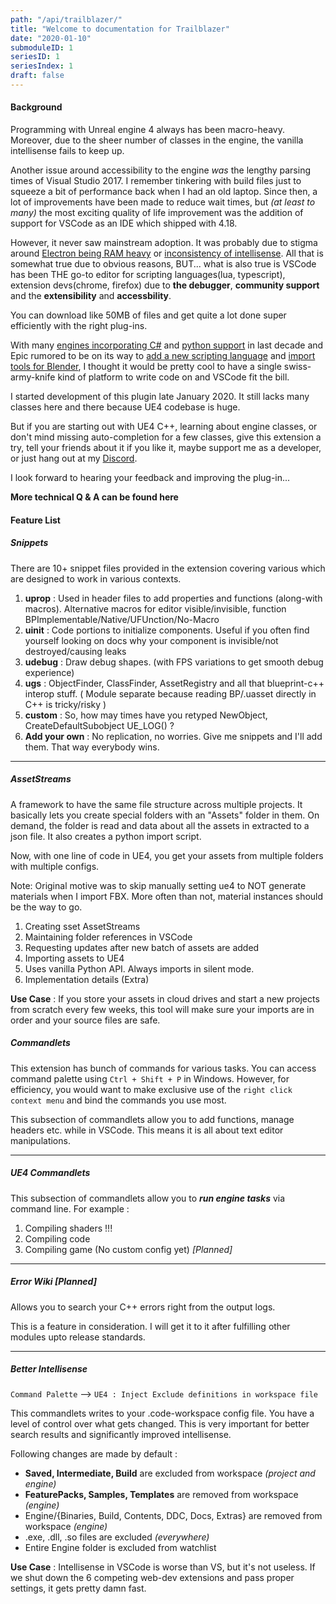 ```yaml
---
path: "/api/trailblazer/"
title: "Welcome to documentation for Trailblazer"
date: "2020-01-10"
submoduleID: 1
seriesID: 1
seriesIndex: 1
draft: false
---
```


#### Background

Programming with Unreal engine 4 always has been macro-heavy.
Moreover, due to the sheer number of classes in the engine, the vanilla intellisense fails to keep up.

Another issue around accessibility to the engine _was_ the lengthy parsing times of Visual Studio 2017.
I remember tinkering with build files just to squeeze a bit of performance back when I had an old laptop.
Since then, a lot of improvements have been made to reduce wait times, but _(at least to many)_ the most exciting
quality of life improvement was the addition of support for VSCode as an IDE which shipped with 4.18.

However, it never saw mainstream adoption. It was probably due to stigma around [Electron being RAM heavy](https://stackoverflow.com/questions/53658769/why-vscode-require-so-much-memory-how-to-make-it-more-clean)
or [inconsistency of intellisense](https://forums.unrealengine.com/development-discussion/c-gameplay-programming/1431775-visual-studio-code-is-not-working-at-all-with-unreal-engine).
All that is somewhat true due to obvious reasons, BUT... what is also true is VSCode has been THE go-to editor for scripting languages(lua, typescript), extension devs(chrome, firefox)
due to **the debugger**, **community support** and the **extensibility** and **accessbility**.

You can download like 50MB of files and get quite a lot done super efficiently with the right plug-ins.

With many [engines incorporating C#](https://www.gamedev.net/forums/topic/681454-cryengine-v-scripting-in-c-really/)
and [python support](https://www.reddit.com/r/unrealengine/comments/c0n26o/wait_python_in_unreal/) in last decade
and Epic rumored to be on its way to [add a new scripting language](https://forums.unrealengine.com/unreal-engine/feedback-for-epic/1573275-ue4-scripting-language)
and [import tools for Blender](https://forums.unrealengine.com/unreal-engine/events/1715661-blender-to-unreal-tools-part-1-february-6-live-from-hq),
I thought it would be pretty cool to have a single swiss-army-knife kind of platform to write code on and VSCode fit the bill.

I started development of this plugin late January 2020. It still lacks many classes here and there because UE4 codebase is huge.

But if you are starting out with UE4 C++, learning about engine classes, or don't mind missing auto-completion for a few classes,
give this extension a try, tell your friends about it if you like it,
maybe support me as a developer, or just hang out at my [Discord](https://discord.gg/C28y27n).

I look forward to hearing your feedback and improving the plug-in...

**More technical Q & A can be found here**

#### Feature List

##### **Snippets**

There are 10+ snippet files provided in the extension covering various which are designed to work in various contexts.

1.  **uprop** : Used in header files to add properties and functions (along-with macros). Alternative macros for editor visible/invisible, function BPImplementable/Native/UFUnction/No-Macro
2.  **uinit** : Code portions to initialize components. Useful if you often find yourself looking on docs why your component is invisible/not destroyed/causing leaks
3.  **udebug** : Draw debug shapes. (with FPS variations to get smooth debug experience)
4.  **ugs** : ObjectFinder, ClassFinder, AssetRegistry and all that blueprint-c++ interop stuff. ( Module separate because reading BP/.uasset directly in C++ is tricky/risky )
5.  **custom** : So, how may times have you retyped NewObject, CreateDefaultSubobject UE_LOG() ?
6.  **Add your own** : No replication, no worries. Give me snippets and I'll add them. That way everybody wins.

---

##### AssetStreams

A framework to have the same file structure across multiple projects.
It basically lets you create special folders with an "Assets" folder in them. On demand, the folder is read and data about all the assets in extracted to a json file. It also creates a python import script.

Now, with one line of code in UE4, you get your assets from multiple folders with multiple configs.

Note: Original motive was to skip manually setting ue4 to NOT generate materials when I import FBX. More often than not, material instances should be the way to go.

1. Creating sset AssetStreams
2. Maintaining folder references in VSCode
3. Requesting updates after new batch of assets are added
4. Importing assets to UE4
5. Uses vanilla Python API. Always imports in silent mode.
6. Implementation details (Extra)

**Use Case** : If you store your assets in cloud drives and start a new projects from scratch every few weeks, this tool will make sure your imports are in order and your source files are safe.

##### Commandlets

This extension has bunch of commands for various tasks. You can access command palette using `Ctrl + Shift + P` in Windows.
However, for efficiency, you would want to make exclusive use of the `right click context menu` and bind the commands you use most.

This subsection of commandlets allow you to add functions, manage headers etc. while in VSCode. This means it is all about text editor manipulations.

---

##### UE4 Commandlets

This subsection of commandlets allow you to **_run engine tasks_** via command line. For example :

1. Compiling shaders !!!
2. Compiling code
3. Compiling game (No custom config yet) _[Planned]_

---

##### Error Wiki [Planned]

Allows you to search your C++ errors right from the output logs.

This is a feature in consideration. I will get it to it after fulfilling other modules upto release standards.

---

##### Better Intellisense

`Command Palette` --> `UE4 : Inject Exclude definitions in workspace file`

This commandlets writes to your .code-workspace config file. You have a level of control over what gets changed.
This is very important for better search results and significantly improved intellisense.

Following changes are made by default :

- **Saved, Intermediate, Build** are excluded from workspace _(project and engine)_
- **FeaturePacks, Samples, Templates** are removed from workspace _(engine)_
- Engine/{Binaries, Build, Contents, DDC, Docs, Extras} are removed from workspace _(engine)_
- .exe, .dll, .so files are excluded _(everywhere)_
- Entire Engine folder is excluded from watchlist

**Use Case** : Intellisense in VSCode is worse than VS, but it's not useless. If we shut down the 6 competing web-dev extensions and pass proper settings,
it gets pretty damn fast.

